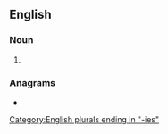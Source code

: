 ==English==

===Noun===
{{head|en|noun plural form}}

# {{plural of|seminary|lang=en}}

===Anagrams===
* {{anagrams|en|semainiers}}

[[Category:English plurals ending in "-ies"]]